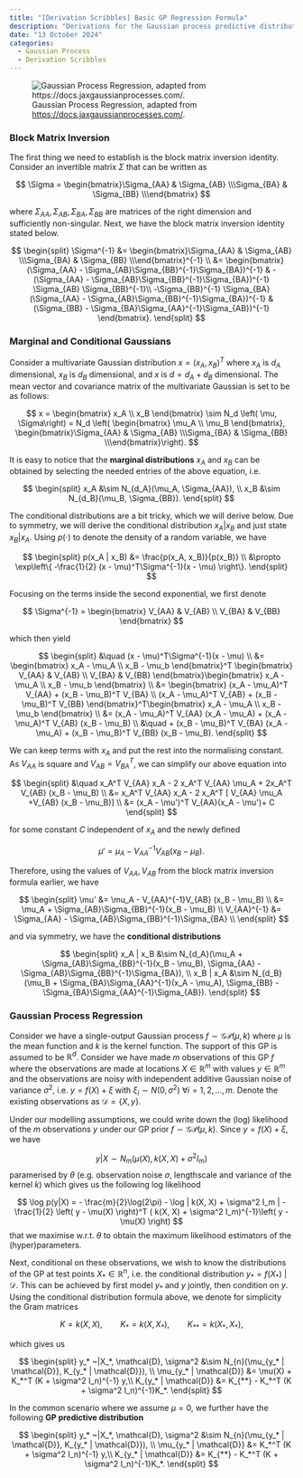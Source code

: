 ```yaml
---
title: "[Derivation Scribbles] Basic GP Regression Formula"
description: "Derivations for the Gaussian process predictive distribution. Single-output GP, observe with additive Gaussian noise."
date: "13 October 2024"
categories:
  - Gaussian Process
  - Derivation Scribbles
---
```


![Gaussian Process Regression, adapted from [https://docs.jaxgaussianprocesses.com/](https://docs.jaxgaussianprocesses.com/).](gp.svg)

### Block Matrix Inversion

The first thing we need to establish is the block matrix inversion identity. Consider an invertible matrix $\Sigma$ that can be written as 

$$
\Sigma = \begin{bmatrix}\Sigma_{AA} & \Sigma_{AB} \\\Sigma_{BA} & \Sigma_{BB} \\\end{bmatrix}
$$

where $\Sigma_{AA}, \Sigma_{AB}, \Sigma_{BA}, \Sigma_{BB}$ are matrices of the right dimension and sufficiently non-singular. Next, we have the block matrix inversion identity stated below. 

$$
\begin{split}
\Sigma^{-1} &= \begin{bmatrix}\Sigma_{AA} & \Sigma_{AB} \\\Sigma_{BA} & \Sigma_{BB} \\\end{bmatrix}^{-1} \\
&= \begin{bmatrix} (\Sigma_{AA} - \Sigma_{AB}\Sigma_{BB}^{-1}\Sigma_{BA})^{-1}  & -(\Sigma_{AA} - \Sigma_{AB}\Sigma_{BB}^{-1}\Sigma_{BA})^{-1} \Sigma_{AB} \Sigma_{BB}^{-1}\\ -\Sigma_{BB}^{-1} \Sigma_{BA}(\Sigma_{AA} - \Sigma_{AB}\Sigma_{BB}^{-1}\Sigma_{BA})^{-1}  & (\Sigma_{BB} - \Sigma_{BA}\Sigma_{AA}^{-1}\Sigma_{AB})^{-1} \end{bmatrix}.
\end{split}
$$

### Marginal and Conditional Gaussians

Consider a multivariate Gaussian distribution $x = (x_A, x_B)^T$ where $x_A$ is $d_A$ dimensional, $x_B$ is $d_B$ dimensional, and $x$ is $d = d_A + d_B$ dimensional. The mean vector and covariance matrix of the multivariate Gaussian is set to be as follows: 

$$
x = \begin{bmatrix} x_A \\ x_B \end{bmatrix} \sim N_d \left( \mu, \Sigma\right) = N_d \left( \begin{bmatrix} \mu_A \\ \mu_B \end{bmatrix}, \begin{bmatrix}\Sigma_{AA} & \Sigma_{AB} \\\Sigma_{BA} & \Sigma_{BB} \\\end{bmatrix}\right).
$$

It is easy to notice that the **marginal distributions** $x_A$ and $x_B$ can be obtained by selecting the needed entries of the above equation, i.e. 

$$
\begin{split}
x_A &\sim N_{d_A}(\mu_A, \Sigma_{AA}), \\
x_B &\sim N_{d_B}(\mu_B, \Sigma_{BB}). 
\end{split}
$$

The conditional distributions are a bit tricky, which we will derive below. Due to symmetry, we will derive the conditional distribution $x_A | x_B$ and just state $x_B | x_A$. Using $p(\cdot)$ to denote the density of a random variable, we have 

$$
\begin{split}
p(x_A | x_B) &= \frac{p(x_A, x_B)}{p(x_B)} \\ &\propto \exp\left\{  -\frac{1}{2} (x - \mu)^T\Sigma^{-1}(x - \mu) \right\}.
\end{split}
$$

Focusing on the terms inside the second exponential, we first denote 

$$
\Sigma^{-1} = \begin{bmatrix} V_{AA} & V_{AB} \\ V_{BA} & V_{BB} \end{bmatrix}
$$

which then yield

$$
\begin{split} 
&\quad  (x - \mu)^T\Sigma^{-1}(x - \mu) \\
&=  \begin{bmatrix} x_A - \mu_A \\ x_B - \mu_b \end{bmatrix}^T \begin{bmatrix} V_{AA} & V_{AB} \\ V_{BA} & V_{BB} \end{bmatrix}\begin{bmatrix} x_A - \mu_A \\ x_B - \mu_b \end{bmatrix}  \\
&= \begin{bmatrix} (x_A - \mu_A)^T V_{AA} + (x_B - \mu_B)^T V_{BA} \\ (x_A - \mu_A)^T V_{AB} + (x_B - \mu_B)^T V_{BB} \end{bmatrix}^T\begin{bmatrix} x_A - \mu_A \\ x_B - \mu_b \end{bmatrix} \\
&= (x_A - \mu_A)^T V_{AA} (x_A - \mu_A) + (x_A - \mu_A)^T V_{AB} (x_B - \mu_B) \\
&\quad +  (x_B - \mu_B)^T V_{BA} (x_A - \mu_A) + (x_B - \mu_B)^T V_{BB} (x_B - \mu_B).
\end{split}
$$

We can keep terms with $x_A$ and put the rest into the normalising constant. As $V_{AA}$ is square and $V_{AB}= V_{BA}^T$, we can simplify our above equation into 

$$
\begin{split} 
&\quad x_A^T V_{AA} x_A - 2 x_A^T V_{AA} \mu_A + 2x_A^T V_{AB} (x_B - \mu_B) \\
&= x_A^T V_{AA} x_A - 2 x_A^T [ V_{AA} \mu_A +V_{AB} (x_B - \mu_B)] \\
&= (x_A - \mu')^T V_{AA}(x_A - \mu')+ C
\end{split}
$$

for some constant $C$ independent of $x_A$ and the newly defined 

$$
\mu' = \mu_A - V_{AA}^{-1}V_{AB} (x_B - \mu_B).
$$

Therefore, using the values of $V_{AA}, V_{AB}$ from the block matrix inversion formula earlier, we have 

$$
\begin{split}
\mu' &= \mu_A - V_{AA}^{-1}V_{AB} (x_B - \mu_B) \\
&= \mu_A + \Sigma_{AB}\Sigma_{BB}^{-1}(x_B - \mu_B) \\
V_{AA}^{-1} &= \Sigma_{AA} - \Sigma_{AB}\Sigma_{BB}^{-1}\Sigma_{BA} \\
\end{split}
$$

and via symmetry, we have the **conditional distributions**

$$
\begin{split}
x_A | x_B &\sim N_{d_A}(\mu_A + \Sigma_{AB}\Sigma_{BB}^{-1}(x_B - \mu_B), \Sigma_{AA} - \Sigma_{AB}\Sigma_{BB}^{-1}\Sigma_{BA}), \\
x_B | x_A &\sim N_{d_B}(\mu_B + \Sigma_{BA}\Sigma_{AA}^{-1}(x_A - \mu_A), \Sigma_{BB} - \Sigma_{BA}\Sigma_{AA}^{-1}\Sigma_{AB}). 
\end{split}
$$

### Gaussian Process Regression

Consider we have a single-output Gaussian process $f \sim \mathcal{GP}(\mu, k)$ where $\mu$ is the mean function and $k$ is the kernel function. The support of this GP is assumed to be $\mathbb{R}^d$. Consider we have made $m$ observations of this GP $f$ where the observations are made at locations $X \in \mathbb{R}^m$ with values $y \in \mathbb{R}^m$ and the observations are noisy with independent additive Gaussian noise of variance $\sigma^2$, i.e. $y = f(X) + \xi$ with $\xi_i \sim N(0, \sigma^2) ~\forall i = 1, 2, \ldots, m$. Denote the existing observations as $\mathcal{D} = \{ X, y \}$.

Under our modelling assumptions, we could write down the (log) likelihood of the $m$ observations $y$ under our GP prior $f \sim \mathcal{GP}(\mu, k)$. Since $y = f(X) + \xi$, we have 

$$
y | X \sim N_m \left( \mu(X), k(X, X) + \sigma^2 I_m \right) 
$$
paramerised by $\theta$ (e.g. observation noise $\sigma$, lengthscale and variance of the kernel $k$) which gives us the following log likelihood

$$
\log p(y|X) = - \frac{m}{2}\log(2\pi) - \log | k(X, X) + \sigma^2 I_m | - \frac{1}{2} \left( y - \mu(X) \right)^T ( k(X, X) + \sigma^2 I_m)^{-1}\left( y - \mu(X) \right)
$$
that we maximise w.r.t. $\theta$ to obtain the maximum likelihood estimators of the (hyper)parameters. 

Next, conditional on these observations, we wish to know the distributions of the GP at test points $X_* \in \mathbb{R}^n$, i.e. the conditional distribution $y_* = f(X_*) ~| \mathcal{D}$. This can be achieved by first model $y_*$ and $y$ jointly, then condition on $y$. Using the conditional distribution formula above, we denote for simplicity the Gram matrices

$$
K = k(X, X), \qquad K_* = k(X, X_*), \qquad K_{**}=k(X_*, X_*),
$$

which gives us 

$$
\begin{split} 
y_* ~|X_*, \mathcal{D}, \sigma^2 &\sim N_{n}(\mu_{y_* | \mathcal{D}}, K_{y_* | \mathcal{D}}), \\
\mu_{y_* | \mathcal{D}} &= \mu(X) + K_*^T (K + \sigma^2 I_n)^{-1} y,\\
K_{y_* | \mathcal{D}} &= K_{**} - K_*^T (K + \sigma^2 I_n)^{-1}K_*.
\end{split}
$$

In the common scenario where we assume $\mu = 0$, we further have the following **GP predictive distribution**

$$
\begin{split} 
y_* ~|X_*, \mathcal{D}, \sigma^2 &\sim N_{n}(\mu_{y_* | \mathcal{D}}, K_{y_* | \mathcal{D}}), \\
\mu_{y_* | \mathcal{D}} &= K_*^T (K + \sigma^2 I_n)^{-1} y,\\
K_{y_* | \mathcal{D}} &= K_{**} - K_*^T (K + \sigma^2 I_n)^{-1}K_*.
\end{split}
$$


